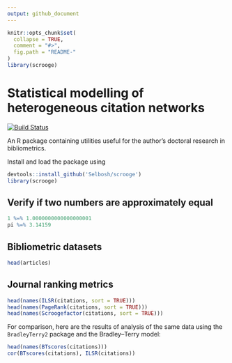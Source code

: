 ```yaml
---
output: github_document
---
```


<!-- README.md is generated from README.Rmd. Please edit that file -->

```r
knitr::opts_chunk$set(
  collapse = TRUE,
  comment = "#>",
  fig.path = "README-"
)
library(scrooge)
```

# Statistical modelling of heterogeneous citation networks

[![Build Status](https://travis-ci.org/Selbosh/scrooge.svg?branch=master)](https://travis-ci.org/Selbosh/scrooge)

An R package containing utilities useful for the author's doctoral research in bibliometrics.

Install and load the package using

```r
devtools::install_github('Selbosh/scrooge')
library(scrooge)
```

## Verify if two numbers are approximately equal

```r
1 %=% 1.0000000000000000001
pi %=% 3.14159
```

## Bibliometric datasets

```r
head(articles)
```

## Journal ranking metrics

```r
head(names(ILSR(citations, sort = TRUE)))
head(names(PageRank(citations, sort = TRUE)))
head(names(Scroogefactor(citations, sort = TRUE)))
```

For comparison, here are the results of analysis of the same data using the `BradleyTerry2` package and the Bradley--Terry model:

```r
head(names(BTscores(citations)))
cor(BTscores(citations), ILSR(citations))
```

